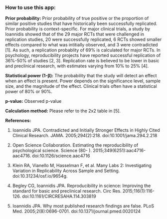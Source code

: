 ### **How to use this app:**

**Prior probability:** Prior probability of true positive or the proportion of similar positive studies that have historically been successfully replicated. Prior probability is context-specific. For major clinical trials, a study by Ioannidis showed that of the 29 major RCTs that were challenged in replication studies, 20 were successfully replicated, 6 RCTs showed smaller effects compared to what was intitially observed, and 3 were contradicted [1]. As such, a replication probablity of 69% is calculated for major RCTs. In psychology, reproducibility projects have reported successful replication of 36%-50% of studies [2, 3]. Replication rate is believed to be lower in basic and preclinical research, with estimates varying from 10% to 25% [4]. 

**Statistical power (1-β):** The probability that the study will detect an effect when an effect is present. Power depends on the significance level, sample size, and the magnitude of the effect. Clinical trials often have a statistical power of 80% or 90%.

**p-value:** Observed p-value
        
**Calculation method:** Please refer to the 2x2 table in [5]. 

**References:**

1. Ioannidis JPA. Contradicted and Initially Stronger Effects in Highly Cited Clinical Research. JAMA. 2005;294(2):218. doi:10.1001/jama.294.2.218

2. Open Science Collaboration. Estimating the reproducibility of psychological science. Science (80- ). 2015;349(6251):aac4716-aac4716. doi:10.1126/science.aac4716

3. Klein RA, Vianello M, Hasselman F, et al. Many Labs 2: Investigating Variation in Replicability Across Sample and Setting. doi:10.31234/osf.io/9654g.

4. Begley CG, Ioannidis JPA. Reproducibility in science: Improving the standard for basic and preclinical research. Circ Res. 2015;116(1):116-126. doi:10.1161/CIRCRESAHA.114.303819

5. Ioannidis JPA. Why most published research findings are false. PLoS Med. 2005;2(8):0696-0701. doi:10.1371/journal.pmed.0020124
              
              